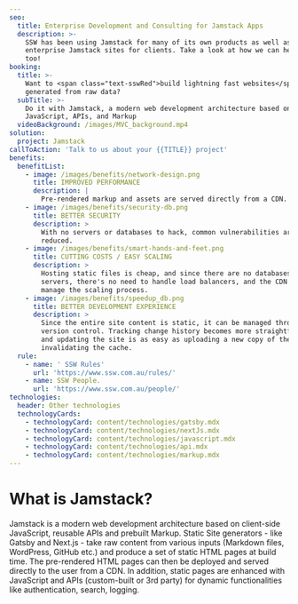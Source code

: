 ```yaml
---
seo:
  title: Enterprise Development and Consulting for Jamstack Apps
  description: >-
    SSW has been using Jamstack for many of its own products as well as building
    enterprise Jamstack sites for clients. Take a look at how we can help you
    too!
booking:
  title: >-
    Want to <span class="text-sswRed">build lightning fast websites</span>
    generated from raw data?
  subTitle: >-
    Do it with Jamstack, a modern web development architecture based on
    JavaScript, APIs, and Markup
  videoBackground: /images/MVC_background.mp4
solution:
  project: Jamstack
callToAction: 'Talk to us about your {{TITLE}} project'
benefits:
  benefitList:
    - image: /images/benefits/network-design.png
      title: IMPROVED PERFORMANCE
      description: |
        Pre-rendered markup and assets are served directly from a CDN.
    - image: /images/benefits/security-db.png
      title: BETTER SECURITY
      description: >
        With no servers or databases to hack, common vulnerabilities are greatly
        reduced.
    - image: /images/benefits/smart-hands-and-feet.png
      title: CUTTING COSTS / EASY SCALING
      description: >
        Hosting static files is cheap, and since there are no databases or
        servers, there's no need to handle load balancers, and the CDN can
        manage the scaling process.
    - image: /images/benefits/speedup_db.png
      title: BETTER DEVELOPMENT EXPERIENCE
      description: >
        Since the entire site content is static, it can be managed through
        version control. Tracking change history becomes more straightforward,
        and updating the site is as easy as uploading a new copy of the site and
        invalidating the cache.
  rule:
    - name: ' SSW Rules'
      url: 'https://www.ssw.com.au/rules/'
    - name: SSW People.
      url: 'https://www.ssw.com.au/people/'
technologies:
  header: Other technologies
  technologyCards:
    - technologyCard: content/technologies/gatsby.mdx
    - technologyCard: content/technologies/nextJs.mdx
    - technologyCard: content/technologies/javascript.mdx
    - technologyCard: content/technologies/api.mdx
    - technologyCard: content/technologies/markup.mdx
---
```


# What is **Jamstack**?

Jamstack is a modern web development architecture based on client-side JavaScript, reusable APIs and prebuilt Markup. Static Site generators - like Gatsby and Next.js - take raw content from various inputs (Markdown files, WordPress, GitHub etc.) and produce a set of static HTML pages at build time. The pre-rendered HTML pages can then be deployed and served directly to the user from a CDN. In addition, static pages are enhanced with JavaScript and APIs (custom-built or 3rd party) for dynamic functionalities like authentication, search, logging.
